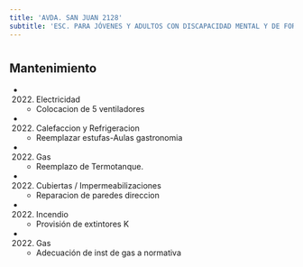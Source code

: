 ```yaml
---
title: 'AVDA. SAN JUAN 2128'
subtitle: 'ESC. PARA JÓVENES Y ADULTOS CON DISCAPACIDAD MENTAL Y DE FORMACIÓN INTEGRAL N° 22 P B PALACIOS ALMAFUERTE - CENOF CENTRO INTEGRADOR ALMAFUERTE'
---
```


#


## Mantenimiento

*  (2022) Electricidad 
    + Colocacion de 5 ventiladores

*  (2022) Calefaccion y Refrigeracion 
    + Reemplazar estufas-Aulas gastronomia

*  (2022) Gas 
    + Reemplazo de Termotanque.

*  (2022) Cubiertas / Impermeabilizaciones 
    + Reparacion de paredes direccion

*  (2022) Incendio 
    + Provisión de extintores K

*  (2022) Gas 
    + Adecuación de inst de gas a normativa



